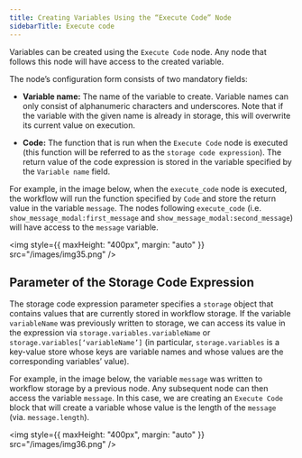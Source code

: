 ```yaml
---
title: Creating Variables Using the “Execute Code” Node
sidebarTitle: Execute code
---
```


Variables can be created using the `Execute Code` node. Any node that follows this node will have access to the created variable.

The node’s configuration form consists of two mandatory fields:

- **Variable name:** The name of the variable to create. Variable names can only consist of alphanumeric characters and underscores. Note that if the variable with the given name is already in storage, this will overwrite its current value on execution.

- **Code:** The function that is run when the `Execute Code` node is executed (this function will be referred to as the `storage code expression`). The return value of the code expression is stored in the variable specified by the `Variable name` field.

For example, in the image below, when the `execute_code` node is executed, the workflow will run the function specified by `Code` and store the return value in the variable `message`. The nodes following `execute_code` (i.e. `show_message_modal:first_message` and `show_message_modal:second_message`) will have access to the `message` variable.

<img style={{ maxHeight: "400px", margin: "auto" }} src="/images/img35.png" />

## Parameter of the Storage Code Expression

The storage code expression parameter specifies a `storage` object that contains values that are currently stored in workflow storage. If the variable `variableName` was previously written to storage, we can access its value in the expression via `storage.variables.variableName` or `storage.variables[‘variableName’]` (in particular, `storage.variables` is a key-value store whose keys are variable names and whose values are the corresponding variables’ value).

For example, in the image below, the variable `message` was written to workflow storage by a previous node. Any subsequent node can then access the variable `message`. In this case, we are creating an `Execute Code` block that will create a variable whose value is the length of the `message` (via. `message.length`).

<img style={{ maxHeight: "400px", margin: "auto" }} src="/images/img36.png" />
